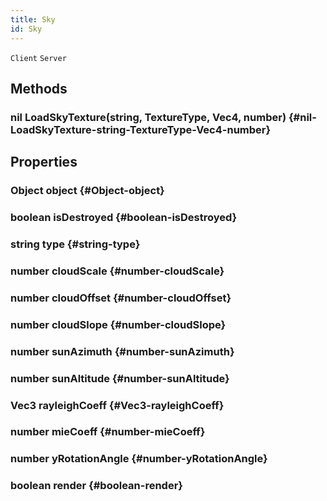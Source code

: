 ```yaml
---
title: Sky
id: Sky
---
```

`Client`
`Server`

## Methods

### nil LoadSkyTexture(string, TextureType, Vec4, number) {#nil-LoadSkyTexture-string-TextureType-Vec4-number}

## Properties

### Object object {#Object-object}

### boolean isDestroyed {#boolean-isDestroyed}

### string type {#string-type}

### number cloudScale {#number-cloudScale}

### number cloudOffset {#number-cloudOffset}

### number cloudSlope {#number-cloudSlope}

### number sunAzimuth {#number-sunAzimuth}

### number sunAltitude {#number-sunAltitude}

### Vec3 rayleighCoeff {#Vec3-rayleighCoeff}

### number mieCoeff {#number-mieCoeff}

### number yRotationAngle {#number-yRotationAngle}

### boolean render {#boolean-render}

